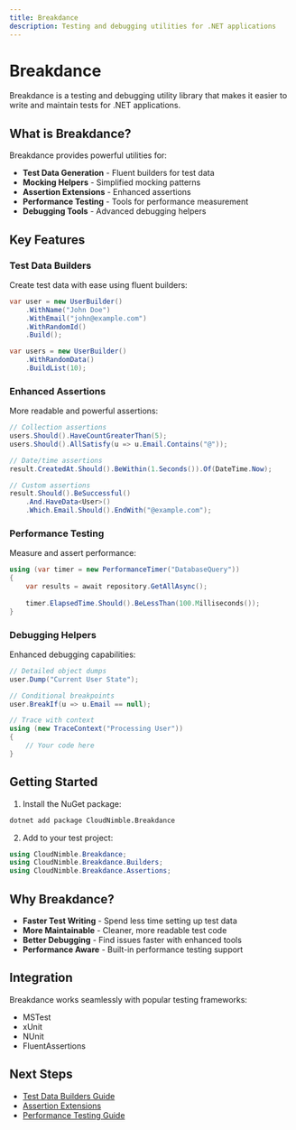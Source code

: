 ```yaml
---
title: Breakdance
description: Testing and debugging utilities for .NET applications
---
```


# Breakdance

Breakdance is a testing and debugging utility library that makes it easier to write and maintain tests for .NET applications.

## What is Breakdance?

Breakdance provides powerful utilities for:

- **Test Data Generation** - Fluent builders for test data
- **Mocking Helpers** - Simplified mocking patterns
- **Assertion Extensions** - Enhanced assertions
- **Performance Testing** - Tools for performance measurement
- **Debugging Tools** - Advanced debugging helpers

## Key Features

### Test Data Builders
Create test data with ease using fluent builders:
```csharp
var user = new UserBuilder()
    .WithName("John Doe")
    .WithEmail("john@example.com")
    .WithRandomId()
    .Build();

var users = new UserBuilder()
    .WithRandomData()
    .BuildList(10);
```

### Enhanced Assertions
More readable and powerful assertions:
```csharp
// Collection assertions
users.Should().HaveCountGreaterThan(5);
users.Should().AllSatisfy(u => u.Email.Contains("@"));

// Date/time assertions
result.CreatedAt.Should().BeWithin(1.Seconds()).Of(DateTime.Now);

// Custom assertions
result.Should().BeSuccessful()
    .And.HaveData<User>()
    .Which.Email.Should().EndWith("@example.com");
```

### Performance Testing
Measure and assert performance:
```csharp
using (var timer = new PerformanceTimer("DatabaseQuery"))
{
    var results = await repository.GetAllAsync();
    
    timer.ElapsedTime.Should().BeLessThan(100.Milliseconds());
}
```

### Debugging Helpers
Enhanced debugging capabilities:
```csharp
// Detailed object dumps
user.Dump("Current User State");

// Conditional breakpoints
user.BreakIf(u => u.Email == null);

// Trace with context
using (new TraceContext("Processing User"))
{
    // Your code here
}
```

## Getting Started

1. Install the NuGet package:
```bash
dotnet add package CloudNimble.Breakdance
```

2. Add to your test project:
```csharp
using CloudNimble.Breakdance;
using CloudNimble.Breakdance.Builders;
using CloudNimble.Breakdance.Assertions;
```

## Why Breakdance?

- **Faster Test Writing** - Spend less time setting up test data
- **More Maintainable** - Cleaner, more readable test code
- **Better Debugging** - Find issues faster with enhanced tools
- **Performance Aware** - Built-in performance testing support

## Integration

Breakdance works seamlessly with popular testing frameworks:
- MSTest
- xUnit
- NUnit
- FluentAssertions

## Next Steps

- [Test Data Builders Guide](/docs/breakdance/builders)
- [Assertion Extensions](/docs/breakdance/assertions)
- [Performance Testing Guide](/docs/breakdance/performance)